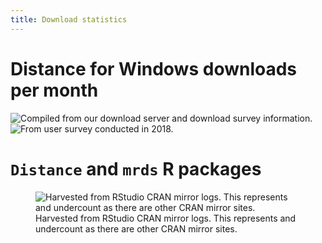 ```yaml
---
title: Download statistics
---
```


# Distance for Windows downloads per month
![Compiled from our download server and download survey information.](downloadstats-figs/downloads-per-month-by-major-version.png)
![From user survey conducted in 2018.](downloadstats-figs/taxa.png)

# `Distance` and `mrds` R packages
![Harvested from RStudio CRAN mirror logs. This represents and undercount as there are other CRAN mirror sites.](downloadstats-figs/Rpkg_download_19-24.png)
